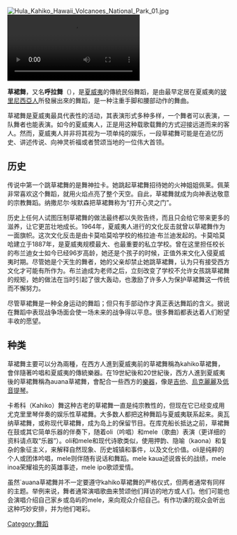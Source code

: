 {{inappropriate tone|time=2017-01-07T15:51:29+00:00}}
[[Image:Hula_Kahiko_Hawaii_Volcanoes_National_Park_01.jpg|thumb]]
[[File:Betty_Boop's_Bamboo_Isle_(1932).webm|thumb]]

'''草裙舞'''，又名'''呼拉舞'''（{{lang-en|Hula}}），是[[夏威夷|夏威夷]]的傳統民俗舞蹈，是由最早定居在夏威夷的[[玻里尼西亞人|玻里尼西亞人]]所發展出來的舞蹈，是一种注重手脚和腰部动作的舞曲。

草裙舞是夏威夷最具代表性的活动，其表演形式多种多样，一个舞者可以表演，一队舞者也能表演。如今的夏威夷人，正是用这种载歌载舞的方式迎接远道而来的客人。然而，夏威夷人并非将其视为一项单纯的娱乐，一段草裙舞可能是在追忆历史、讲述传说、向神灵祈福或者赞颂当地的一位伟大首领。

== 历史 ==
传说中第一个跳草裙舞的是舞神拉卡。她跳起草裙舞招待她的火神姐姐佩莱。佩莱非常喜欢这个舞蹈，就用火焰点亮了整个天空。自此，草裙舞就成为向神表达敬意的宗教舞蹈。纳撒尼尔·埃默森把草裙舞称为“打开心灵之门”。

历史上任何人试图压制草裙舞的做法最终都以失败告终，而且只会给它带来更多的滋养，让它更茁壮地成长。1964年，夏威夷人进行的文化反击就曾以草裙舞作为一面旗帜。这次文化反击是由卡莫哈莫哈学校的格拉迪·布兰迪发起的。卡莫哈莫哈建立于1887年，是夏威夷规模最大、也最重要的私立学校。曾在这里担任校长的布兰迪女士如今已经96岁高龄，她还是个孩子的时候，正值外来文化入侵夏威夷时期。尽管她是个天生的舞者，她的父亲却禁止她跳草裙舞，认为只有接受西方文化才可能有所作为。布兰迪成为老师之后，立刻改变了学校不允许女孩跳草裙舞的规矩，她的做法在当时引起了很大轰动，也激励了许多人为保护草裙舞这一传统而不懈努力。

尽管草裙舞是一种全身运动的舞蹈；但只有手部动作才真正表达舞蹈的含义。据说在舞蹈中表现战争场面会使一场未来的战争得以平息。很多舞蹈都表达着人们盼望丰收的愿望。

== 种类 ==
草裙舞主要可以分為兩種，在西方人進到夏威夷前的草裙舞稱為kahiko草裙舞，會伴隨著吟唱和夏威夷的傳統樂器。在19世紀後和20世紀後，西方人進到夏威夷後的草裙舞稱為auana草裙舞，會配合一些西方的[[樂器|樂器]]，像是[[吉他|吉他]]、[[烏克麗麗|烏克麗麗]]及[[低音提琴|低音提琴]]。

卡希科（Kahiko）舞这种古老的草裙舞一直是纯宗教性的，但现在它已经变成用尤克里里琴伴奏的娱乐性草裙舞。大多数人都把这种舞蹈与夏威夷联系起来。奥瓦纳草裙舞，或称现代草裙舞，成为岛上的保留节目。在库克船长抵达之前，草裙舞在鼓或其它简单乐器的伴奏下，随着oli（吟唱）和mele（歌曲）表演（更详细的资料请点取“乐器”）。oli和mele和现代诗歌类似，使用押韵、隐喻（kaona）和复杂的象征主义，来解释自然现象、历史城镇和事件，以及文化价值。oli是纯粹的个人或团体吟唱，mele则伴随有说话和舞蹈。mele kaua述说酋长的战绩，mele inoa荣耀祖先的英雄事迹，mele ipo歌颂爱情。

虽然`auana草裙舞并不一定要遵守kahiko草裙舞的严格仪式，但两者通常有同样的主题。举例来说，舞者通常演唱歌曲来赞颂他们拜访的地方或人们。他们可能也会演唱介绍自己家乡或岛屿的mele，来向观众介绍自己。有作功课的观众会听出这种巧妙安排，并为他们喝彩。

{{Authority control}}
{{DEFAULTSORT:草裙舞}}
[[Category:舞蹈|Category:舞蹈]]
